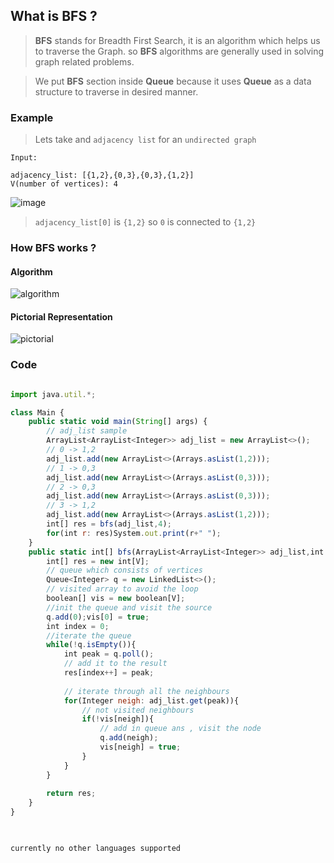 ## What is **BFS** ?


> **BFS** stands for Breadth First Search, it is an algorithm which helps us to traverse the Graph. so **BFS** algorithms are generally used in solving graph related problems.

> We put **BFS** section inside **Queue** because it uses **Queue** as a data structure to traverse in desired manner.

### Example 

> Lets take and `adjacency list` for an `undirected graph`

```
Input:

adjacency_list: [{1,2},{0,3},{0,3},{1,2}]
V(number of vertices): 4
```
![image](./image/graph.png)

>  `adjacency_list[0]` is `{1,2}` so `0` is connected to `{1,2}`

### How BFS works ?


#### Algorithm
![algorithm](https://share.sketchpad.app/22/383-b420-999935.png)

#### Pictorial Representation
![pictorial](https://share.sketchpad.app/22/0e4-0b66-f85828.png)


### Code

<Tabs>
<TabItem value="java" label="Java">

```js

import java.util.*;

class Main {
    public static void main(String[] args) {
        // adj_list sample
        ArrayList<ArrayList<Integer>> adj_list = new ArrayList<>();
        // 0 -> 1,2
        adj_list.add(new ArrayList<>(Arrays.asList(1,2)));
        // 1 -> 0,3
        adj_list.add(new ArrayList<>(Arrays.asList(0,3)));
        // 2 -> 0,3
        adj_list.add(new ArrayList<>(Arrays.asList(0,3)));
        // 3 -> 1,2
        adj_list.add(new ArrayList<>(Arrays.asList(1,2)));
        int[] res = bfs(adj_list,4);
        for(int r: res)System.out.print(r+" ");
    }
    public static int[] bfs(ArrayList<ArrayList<Integer>> adj_list,int V){
        int[] res = new int[V]; 
        // queue which consists of vertices
        Queue<Integer> q = new LinkedList<>(); 
        // visited array to avoid the loop
        boolean[] vis = new boolean[V];
        //init the queue and visit the source
        q.add(0);vis[0] = true;
        int index = 0;
        //iterate the queue
        while(!q.isEmpty()){
            int peak = q.poll();
            // add it to the result
            res[index++] = peak;
            
            // iterate through all the neighbours
            for(Integer neigh: adj_list.get(peak)){
                // not visited neighbours
                if(!vis[neigh]){
                    // add in queue ans , visit the node 
                    q.add(neigh);
                    vis[neigh] = true;
                }
            }
        }
        
        return res;
    }
}

    
```

</TabItem>

<TabItem value="other" label="Other">

```
currently no other languages supported
```

</TabItem>

</Tabs>